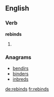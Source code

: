 ==English==

===Verb===
'''rebinds'''

# {{en-third-person singular of|rebind}}

===Anagrams===
* [[bendirs#English|bendirs]]
* [[binders#English|binders]]
* [[inbreds#English|inbreds]]

[[de:rebinds]]
[[fr:rebinds]]